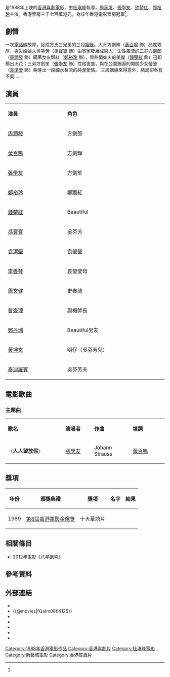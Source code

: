{{Distinguish|八星抱喜}}
{{电影信息框
| name = 八星報喜
| original_name = ''{{lang|en|Eighth Happiness}}''
| image = Eighth Happiness.jpg
| caption = 
| director = [[杜琪峰|杜琪峰]]
| producer = [[黃百鳴|黃百鳴]]
| producer_2 = 周國忠
| writer = 黃百鳴、[[李居明_(玄學家)|李居明]]、[[鄭忠泰|鄭忠泰]]、[[吳文輝|吳文輝]]、楊振耀
| 動作指導 = [[程小東|程小東]]
| starring = [[周潤發|周潤發]]<br>[[黃百鳴|黃百鳴]]<br>[[張學友|張學友]]<br>[[鄭裕玲|鄭裕玲]]<br>[[鍾楚紅|鍾楚紅]]<br>[[馮寶寶|馮寶寶]]<br>[[袁潔瑩|袁潔瑩]]
| music = [[盧東尼|盧東尼]]
| maintheme = 〈人人望放假〉／[[張學友|張學友]]
| cinematography = 陳廣鴻、陳仲秋
| editing = [[胡大為|胡大為]]
| studio = [[新藝城影業有限公司|新藝城影業有限公司]]
| distributor = 新藝城影業有限公司
| released = {{BHKG}}：{{film date|1988|2|11}}{{TWN}}：{{start date|1988|2|13}}<br>{{USA}}[[三藩市|三藩市]]：{{start date|1988|5|6}}<br>{{JPN}}：{{start date|1992|2|22}}<ref>{{cite web |url=https://www.imdb.com/title/tt00094695/releaseinfo?ref_=tt_dt_dt |language=en |title= The Eighth Happiness (1988) Release Info|publisher=[[IMDb|IMDb]]|date= |accessdate= 2021-06-18}}</ref>
| runtime = 91 分鐘
| gross = 香港：[[HK$|HK$]] 37,090,776.00<ref name="hkgross">{{cite web |url=http://www.boxofficecn.com/hkboxoffice1988 |title=1988 香港票房 |publisher=中國電影票房榜|access-date=2021-06-18 |archive-date=2021-01-30 |archive-url=https://web.archive.org/web/20210130181244/http://www.boxofficecn.com/hkboxoffice1988 |dead-url=yes }}</ref><br>台灣：[[NT$|NT$]] 9,483,855.00<ref>{{cite web |url=http://cinema.nccu.edu.tw/BOX/3A/3A88.HTM |title=1988年台灣票房 |work=台灣電影資料庫 |accessdate=2021-06-18 |archive-url=https://web.archive.org/web/20160407141540/http://cinema.nccu.edu.tw/BOX/3A/3A88.HTM |archive-date=2016-04-07 |dead-url=yes}}</ref>
| country = {{英屬香港電影}}
| language = 粵語
| imdb_id = tt0094695
}}

{{engname|《八星報喜》|''Eighth Happiness''}}是1988年上映的[[香港電影|香港喜劇電影]]，由[[杜琪峰|杜琪峰]]執導，[[周润发|周润发]]、[[張學友|張學友]]、[[钟楚红|钟楚红]]、[[郑裕玲|郑裕玲]]主演。香港票房三千七百萬港元，為該年香港電影票房冠軍<ref name="hkgross" />。

== 劇情 ==
一次[[電話線|電話線]]故障，促成方氏三兄弟的三段[[姻緣|姻緣]]。大哥方劍輝（[[黃百鳴|黃百鳴]] 飾）品性敦厚，與失婚婦人吳芬芳（[[馮寶寶|馮寶寶]] 飾）由冤家發展成戀人；生性風流的二哥方劍郎（[[周潤發|周潤發]] 飾）瞞著女友飄紅（[[鄭裕玲|鄭裕玲]] 飾），與熱情如火的美麗（[[鍾楚紅|鍾楚紅]] 飾）迅即擦出火花；三弟方劍笙（[[張學友|張學友]] 飾）性格害羞，與在公園邂逅的開朗少女瑩瑩（[[袁潔瑩|袁潔瑩]] 飾）萌芽出一段細水長流的純潔愛情。
三段姻緣來得意外，結局卻各有不同……

== 演員 ==
{|class="wikitable" width="56%"
|- style="background:cornflowerblue; color:white" align=center
|style="width:2%"|'''演員'''||style="width:3%"|'''角色'''
|-
|[[周潤發|周潤發]] || 方劍郎 
|-
|[[黃百鳴|黃百鳴]] || 方劍輝
|-
|[[張學友|張學友]] || 方劍笙
|-
|[[鄭裕玲|鄭裕玲]] || 鄭飄紅
|-
|[[鍾楚紅|鍾楚紅]] || Beautiful
|-
|[[馮寶寶|馮寶寶]] || 吳芬芳
|-
|[[袁潔瑩|袁潔瑩]] || 袁瑩瑩
|-
|[[李香琴|李香琴]] || 袁瑩瑩母
|-
|[[周文健|周文健]] || 史泰龍
|-
|[[曹查理|曹查理]] || 副機師長
|-
|[[鄭丹瑞|鄭丹瑞]] || Beautiful男友
|-
|[[黃坤玄|黃坤玄]] || 明仔（吳芬芳兒）
|-
|[[泰迪羅賓|泰迪羅賓]] || 吳芬芳夫
|}

== 電影歌曲 ==
=== 主題曲 ===
{|class="wikitable" style="text-align:center;width:50%"
|- style="width:100%; background:grey; color:snow"
|style="width:20%"|'''歌名'''||style="width:10%"|'''演唱者'''||style="width:12%"|'''作曲'''||style="width:12%"|'''填詞'''
|-
| 〈'''人人望放假'''〉 || [[張學友|張學友]] || Johann Strauss || [[黃百鳴|黃百鳴]]
|}

== 獎項 ==
{| class="wikitable" style="font-size: 95%;"
|-
! 年份
! 頒獎典禮
! 獎項
! 名字
! 結果
|-

| 1989||[[第8屆香港電影金像獎|第8屆香港電影金像獎]]||十大華語片|| ||{{won}}

|}
== 相關條目 ==
*2012年電影《[[八星抱喜|八星抱喜]]》

== 參考資料 ==
{{reflist}}

== 外部連結 ==
*{{hkmdb title|6997}}
*{{@movies|fQatm0864125}}
*{{douban}}
*{{Mtime|13531}}
*{{Amg movie|249168}}
*{{rotten-tomatoes|eighth_happiness}}
*{{imdb title|0094695}}

{{周润发}}
{{杜琪峰}}
{{張學友}}
[[Category:1988年香港電影作品|Category:1988年香港電影作品]]
[[Category:香港喜劇片|Category:香港喜劇片]]
[[Category:杜琪峰電影|Category:杜琪峰電影]]
[[Category:新藝城電影|Category:新藝城電影]]
[[Category:香港賀歲片|Category:香港賀歲片]]